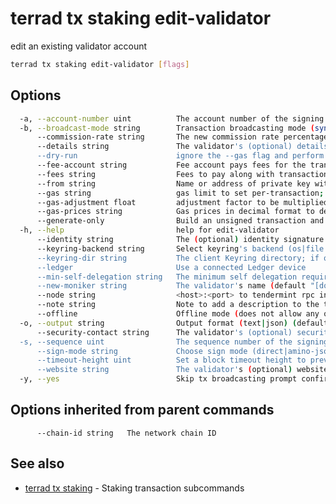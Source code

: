 # terrad tx staking edit-validator

edit an existing validator account

```sh Terrad
terrad tx staking edit-validator [flags]
```

## Options

```sh Terrad
  -a, --account-number uint          The account number of the signing account (offline mode only)
  -b, --broadcast-mode string        Transaction broadcasting mode (sync|async|block) (default "sync")
      --commission-rate string       The new commission rate percentage
      --details string               The validator's (optional) details (default "[do-not-modify]")
      --dry-run                      ignore the --gas flag and perform a simulation of a transaction, but don't broadcast it (when enabled, the local Keybase is not accessible)
      --fee-account string           Fee account pays fees for the transaction instead of deducting from the signer
      --fees string                  Fees to pay along with transaction; eg: 10uatom
      --from string                  Name or address of private key with which to sign
      --gas string                   gas limit to set per-transaction; set to "auto" to calculate sufficient gas automatically (default 200000)
      --gas-adjustment float         adjustment factor to be multiplied against the estimate returned by the tx simulation; if the gas limit is set manually this flag is ignored  (default 1)
      --gas-prices string            Gas prices in decimal format to determine the transaction fee (e.g. 0.1uatom)
      --generate-only                Build an unsigned transaction and write it to STDOUT (when enabled, the local Keybase is not accessible)
  -h, --help                         help for edit-validator
      --identity string              The (optional) identity signature (ex. UPort or Keybase) (default "[do-not-modify]")
      --keyring-backend string       Select keyring's backend (os|file|kwallet|pass|test|memory) (default "os")
      --keyring-dir string           The client Keyring directory; if omitted, the default 'home' directory will be used
      --ledger                       Use a connected Ledger device
      --min-self-delegation string   The minimum self delegation required on the validator
      --new-moniker string           The validator's name (default "[do-not-modify]")
      --node string                  <host>:<port> to tendermint rpc interface for this chain (default "tcp://localhost:26657")
      --note string                  Note to add a description to the transaction (previously --memo)
      --offline                      Offline mode (does not allow any online functionality
  -o, --output string                Output format (text|json) (default "json")
      --security-contact string      The validator's (optional) security contact email (default "[do-not-modify]")
  -s, --sequence uint                The sequence number of the signing account (offline mode only)
      --sign-mode string             Choose sign mode (direct|amino-json), this is an advanced feature
      --timeout-height uint          Set a block timeout height to prevent the tx from being committed past a certain height
      --website string               The validator's (optional) website (default "[do-not-modify]")
  -y, --yes                          Skip tx broadcasting prompt confirmation
```

## Options inherited from parent commands

```
      --chain-id string   The network chain ID
```

## See also

* [terrad tx staking](terrad_tx_staking.mdx)	 - Staking transaction subcommands


